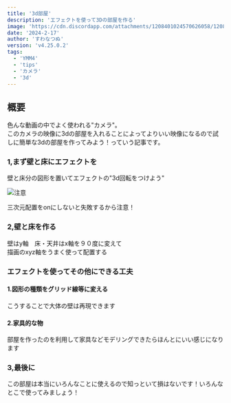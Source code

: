 ```yaml
---
title: '3d部屋'
description: 'エフェクトを使って3Dの部屋を作る'
image: 'https://cdn.discordapp.com/attachments/1208401024570626058/1208401083119050813/MovieMaker_v4.25.0.2_2024_02_17_1_11_31.png?ex=65e32635&is=65d0b135&hm=5d839bc3f56736b543efa22b4e21aa6eac32e5e4b516f0365f19ecdf568116d1&'
date: '2024-2-17'
author: 'すわなつぬ'
version: 'v4.25.0.2'
tags:
  - 'YMM4'
  - 'tips'
  - 'カメラ'
  - '3d'
---
```


## 概要

色んな動画の中でよく使われる"カメラ"。  
このカメラの映像に3dの部屋を入れることによってよりいい映像になるので試しに簡単な3dの部屋を作ってみよう！っていう記事です。

### 1,まず壁と床にエフェクトを

壁と床分の図形を置いてエフェクトの"3d回転をつけよう"

![ 注意 ](/assets/tips/posts/3D部屋/注意.png)

三次元配置をonにしないと失敗するから注意！

### 2,壁と床を作る

壁はy軸　床・天井はx軸を９０度に変えて  
描画のxyz軸をうまく使って配置する

### エフェクトを使ってその他にできる工夫

#### 1.図形の種類をグリッド線等に変える  
こうすることで大体の壁は再現できます

#### 2.家具的な物  
部屋を作ったのを利用して家具などモデリングできたらほんとにいい感じになります

### 3,最後に

この部屋は本当にいろんなことに使えるので知っといて損はないです！いろんなとこで使ってみましょう！